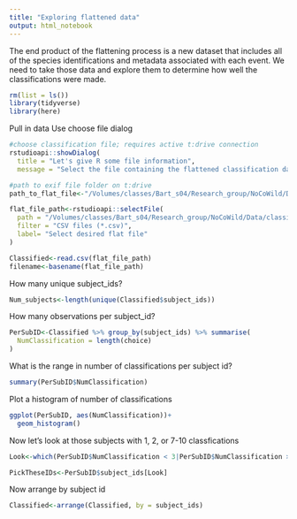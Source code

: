 ```yaml
---
title: "Exploring flattened data"
output: html_notebook
---
```


The end product of the flattening process is a new dataset that includes all of the species identifications and metadata associated with each event. We need to take those data and explore them to determine how well the classifications were made.

```r
rm(list = ls())
library(tidyverse)
library(here)
```
Pull in data
Use choose file dialog
```r
#choose classification file; requires active t:drive connection
rstudioapi::showDialog(
  title = "Let's give R some file information",
  message = "Select the file containing the flattened classification data you wish to process")

#path to exif file folder on t:drive
path_to_flat_file<-"/Volumes/classes/Bart_s04/Research_group/NoCoWild/Data/classification_files/"

flat_file_path<-rstudioapi::selectFile(
  path = "/Volumes/classes/Bart_s04/Research_group/NoCoWild/Data/classification_files/",
  filter = "CSV files (*.csv)",
  label= "Select desired flat file"
)

Classified<-read.csv(flat_file_path)
filename<-basename(flat_file_path)
```
How many unique subject_ids?
```r
Num_subjects<-length(unique(Classified$subject_ids))
```
How many observations per subject_id?
```r
PerSubID<-Classified %>% group_by(subject_ids) %>% summarise(
  NumClassification = length(choice)
)
```
What is the range in number of classifications per subject id?
```r
summary(PerSubID$NumClassification)
```
Plot a histogram of number of classifications
```r
ggplot(PerSubID, aes(NumClassification))+
  geom_histogram()
```
Now let's look at those subjects with 1, 2, or 7-10 classfications

```r
Look<-which(PerSubID$NumClassification < 3|PerSubID$NumClassification >6)

PickTheseIDs<-PerSubID$subject_ids[Look]
```

Now arrange by subject id
```r
Classified<-arrange(Classified, by = subject_ids)
```






